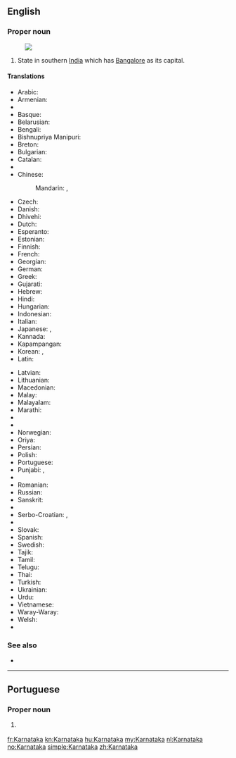 {{also|Karnátaka}}
==English==
{{wikipedia}}

===Proper noun===
{{en-proper noun}}
[[Image:Karnataka in India (disputed hatched).svg|thumb|]]

# State in southern [[India]] which has [[Bangalore]] as its capital.

====Translations====
{{trans-top|state in southern India}}
* Arabic: {{t|ar|كارناتاكا|f|tr=kārnātākā}}
* Armenian: {{t|hy|Կառնատակա|tr=Kaṙnataka}}
* {{trreq|as}}
* Basque: {{t|eu|Karnataka}}
* Belarusian: {{t|be|Карнатака|f|tr=Karnátaka}}
* Bengali: {{t|bn|কর্ণাটক|sc=Beng}}
* Bishnupriya Manipuri: {{t|bpy|কর্ণাটক|sc=Beng}}
* Breton: {{t|br|Karnataka}}
* Bulgarian: {{t|bg|Карнатака|f|tr=Karnátaka}}
* Catalan: {{t|ca|Karnataka}}
* {{trreq|hne}}
* Chinese:
*: Mandarin: {{t+|cmn|卡納塔克邦|sc=Hani}}, {{t|cmn|卡纳塔克邦|tr=Kǎnàtǎkè-bāng|sc=Hani}}
* Czech: {{t|cs|Karnátaka|f}}
* Danish: {{t|da|Karnataka}}
* Dhivehi: {{t|dv|ކަރްނާޓަކާ|tr=karnātakā}}
* Dutch: {{t+|nl|Karnataka}}
* Esperanto: {{t|eo|Karnatako}}
* Estonian: {{t|et|Karnataka}}
* Finnish: {{t|fi|Karnataka}}
* French: {{t+|fr|Karnataka}}
* Georgian: {{t|ka|კარნატაკა|tr=karnataka|sc=Geor}}
* German: {{t|de|Karnataka}}
* Greek: {{t+|el|Καρνάτακα|sc=Grek}}
* Gujarati: {{t|gu|કર્ણાટક|sc=Gujr}}
* Hebrew: {{t|he|קארנאטקה}}
* Hindi: {{t+|hi|कर्नाटक|tr=karnāṭaka}}
* Hungarian: {{t+|hu|Karnátaka}}
* Indonesian: {{t|id|Karnataka}}
* Italian: {{t|it|Karnataka}}
* Japanese: {{t|ja|カルナータカ州|tr=Karunātaka shū}}, {{t|ja|カルナータカ|tr=Karunātaka}}
* Kannada: {{t+|kn|ಕರ್ನಾಟಕ|tr=karnāṭaka|sc=Knda}}
* Kapampangan: {{t|pam|Karnataka}}
* Korean: {{t|ko|카르나타카 주|tr=Kareunataka ju|sc=Hang}}, {{t|ko|카르나타카|tr=Kareunataka|sc=Hang}}
* Latin: {{t|la|Carnatica}}
{{trans-mid}}
* Latvian: {{t|lv|Karnātaka}}
* Lithuanian: {{t|lt|Karnataka}}
* Macedonian: {{t|mk|Карнатака}}
* Malay: {{t|ms|Karnataka}}
* Malayalam: {{t|ml|കര്ണാടക|tr=karṇāṭaka|sc=Mlym}}
* Marathi: {{t|mr|कर्नाटक|sc=Deva}}
* {{trreq|lus}}
* {{trreq|ne}}
* Norwegian: {{t+|no|Karnataka}}
* Oriya: {{t|or|କର୍ଣ୍ଣାଟକ|sc=Orya}}
* Persian: {{t|fa|کارناتاکا}}
* Polish: {{t|pl|Karnataka}}
* Portuguese: {{t|pt|Karnataka}}
* Punjabi: {{t|pa|کرناٹک|sc=pa-Arab}}, {{t|pa|ਕਰਨਾਟਕ|sc=Guru}}
* {{trreq|raj}}
* Romanian: {{t|ro|Karnataka}}
* Russian: {{t|ru|Карнатака|f|tr=Karnátaka}}
* Sanskrit: {{t|sa|कर्णाटक}}
* {{trreq|sat}}
* Serbo-Croatian: {{t|sh|Карнатака|sc=Cyrl}}, {{t|sh|Karnataka}}
* {{trreq|sip}}
* Slovak: {{t|sk|Karnátaka}}
* Spanish: {{t|es|Karnataka}}
* Swedish: {{t|sv|Karnataka}}
* Tajik: {{t|tg|Карнотако|sc=Cyrl}}
* Tamil: {{t+|ta|கர்நாடகம்|tr=karnāṭakam}}
* Telugu: {{t+|te|కర్ణాటక|tr=karṇāṭaka}}
* Thai: {{t|th|รัฐกรณาฏกะ|tr=rát gon-nâat-gà}}
* Turkish: {{t|tr|Karnataka}}
* Ukrainian: {{t|uk|Карнатака|f|tr=Karnátaka}}
* Urdu: {{t|ur|کرناٹک}}
* Vietnamese: {{t|vi|Karnataka}}
* Waray-Waray: {{t|war|Karnataka}}
* Welsh: {{t|cy|Karnataka}}
* {{trreq|yi}}
{{trans-bottom}}

===See also===
* {{list:states of India/en}}

----

==Portuguese==

===Proper noun===
{{pt-proper noun}}

# {{l/en|Karnataka}} {{gloss|state in southern India}}

[[fr:Karnataka]]
[[kn:Karnataka]]
[[hu:Karnataka]]
[[my:Karnataka]]
[[nl:Karnataka]]
[[no:Karnataka]]
[[simple:Karnataka]]
[[zh:Karnataka]]